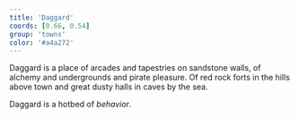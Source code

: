 ```yaml
---
title: 'Daggard'
coords: [0.66, 0.54]
group: 'towns'
color: '#a4a272'
---
```


Daggard is a place of arcades and tapestries on sandstone walls, of alchemy and undergrounds and pirate pleasure. Of red rock forts in the hills above town and great dusty halls in caves by the sea.

Daggard is a hotbed of _behavior_.
